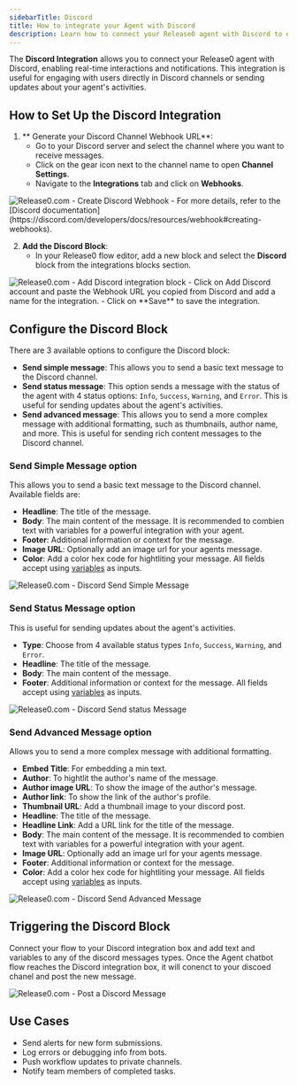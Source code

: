 ```yaml
---
sidebarTitle: Discord
title: How to integrate your Agent with Discord
description: Learn how to connect your Release0 agent with Discord to enable real-time interactions and notifications.
---
```

The **Discord Integration** allows you to connect your Release0 agent with Discord, enabling real-time interactions and notifications. This integration is useful for engaging with users directly in Discord channels or sending updates about your agent's activities.

## How to Set Up the Discord Integration
1. ** Generate your Discord Channel Webhook URL**:
   - Go to your Discord server and select the channel where you want to receive messages.
   - Click on the gear icon next to the channel name to open **Channel Settings**.
   - Navigate to the **Integrations** tab and click on **Webhooks**. 
<Frame style={{ marginLeft: '0.5rem', maxWidth: '70%' }}>
  <img
    src="/images/blocks/integrations/discord/discord-webhook.png"
    alt="Release0.com - Create Discord Webhook"
    style={{ maxWidth: '400px', display: 'block' }}
  />
</Frame>
   - For more details, refer to the [Discord documentation](https://discord.com/developers/docs/resources/webhook#creating-webhooks).

2. **Add the Discord Block**:
    - In your Release0 flow editor, add a new block and select the **Discord** block from the integrations blocks section.
<Frame style={{ marginLeft: '3.5rem', maxWidth: '70%' }}>
  <img
    src="/images/blocks/integrations/discord/discord-drag-block.png"
    alt="Release0.com - Add Discord integration block"
    style={{ maxWidth: '600px', display: 'block' }}
  />
</Frame>
    - Click on Add Discord account and paste the Webhook URL you copied from Discord and add a name for the integration.
    - Click on **Save** to save the integration.

## Configure the Discord Block
There are 3 available options to configure the Discord block:
- **Send simple message**: This allows you to send a basic text message to the Discord channel.
- **Send status message**: This option sends a message with the status of the agent with 4 status options: `Info`, `Success`, `Warning`, and `Error`. This is useful for sending updates about the agent's activities.
- **Send advanced message**: This allows you to send a more complex message with additional formatting, such as thumbnails, author name, and more. This is useful for sending rich content messages to the Discord channel.

### Send Simple Message option
This allows you to send a basic text message to the Discord channel. Available fields are:
- **Headline**: The title of the message.
- **Body**: The main content of the message. It is recommended to combien text with variables for a powerful integration with your agent.
- **Footer**: Additional information or context for the message.
- **Image URL**: Optionally add an image url for your agents message.
- **Color**: Add a color hex code for hightliting your message.
All fields accept using [variables](/editor/variables) as inputs.
<Frame style={{ marginLeft: '1.5rem', maxWidth: '70%' }}>
  <img
    src="/images/blocks/integrations/discord/discord-send-sumple-message.png"
    alt="Release0.com - Discord Send Simple Message"
    style={{ maxWidth: '400px', display: 'block' }}
  />
</Frame>

### Send Status Message option
This is useful for sending updates about the agent's activities.
- **Type**: Choose from 4 available status types `Info`, `Success`, `Warning`, and `Error`.
- **Headline**: The title of the message.
- **Body**: The main content of the message.
- **Footer**: Additional information or context for the message.
All fields accept using [variables](/editor/variables) as inputs.
<Frame style={{ marginLeft: '1.5rem', maxWidth: '70%' }}>
  <img
    src="/images/blocks/integrations/discord/discord-send-status-message.png"
    alt="Release0.com - Discord Send status Message"
    style={{ maxWidth: '400px', display: 'block' }}
  />
</Frame>

### Send Advanced Message option
Allows you to send a more complex message with additional formatting.
- **Embed Title**: For embedding a min text.
- **Author**: To hightlit the author's name of the message.
- **Author image URL**: To show the image of the author's message.
- **Author link**: To show the link of the author's profile.
- **Thumbnail URL**: Add a thumbnail image to your discord post.
- **Headline**: The title of the message.
- **Headline Link**: Add a URL link for the title of the message.
- **Body**: The main content of the message. It is recommended to combien text with variables for a powerful integration with your agent.
- **Image URL**: Optionally add an image url for your agents message.
- **Footer**: Additional information or context for the message.
- **Color**: Add a color hex code for hightliting your message.
All fields accept using [variables](/editor/variables) as inputs.
<Frame style={{ marginLeft: '1.5rem', maxWidth: '70%' }}>
  <img
    src="/images/blocks/integrations/discord/discord-send-advanced-message.png"
    alt="Release0.com - Discord Send Advanced Message"
    style={{ maxWidth: '400px', display: 'block' }}
  />
</Frame>

## Triggering the Discord Block

Connect your flow to your Discord integration box and add text and variables to any of the discord messages types. Once the Agent chatbot flow reaches the Discord integration box, it will conenct to your discoed chanel and post the new message.


<Frame style={{ maxWidth: '600px' }}>
  <img src="/images/blocks/integrations/discord/discord-channel-agent-post.png" alt="Release0.com - Post a Discord Message" />
</Frame>

## Use Cases

- Send alerts for new form submissions.
- Log errors or debugging info from bots.
- Push workflow updates to private channels.
- Notify team members of completed tasks.

